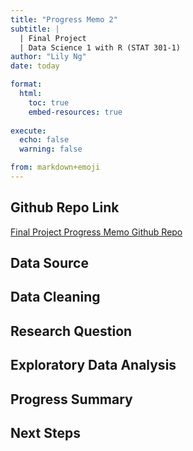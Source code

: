```yaml
---
title: "Progress Memo 2"
subtitle: |
  | Final Project 
  | Data Science 1 with R (STAT 301-1)
author: "Lily Ng"
date: today

format:
  html:
    toc: true
    embed-resources: true
    
execute:
  echo: false
  warning: false

from: markdown+emoji 
---
```


::: {.callout-tip icon="false"}
## Github Repo Link

[Final Project Progress Memo Github Repo](https://github.com/stat301-1-2023-fall/final-project-1-lilyng3)
:::

## Data Source

## Data Cleaning

## Research Question

## Exploratory Data Analysis

## Progress Summary

## Next Steps
